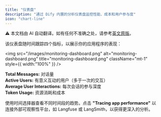 ```yaml
---
title: "仪表盘"
description: "通过 Dify 内置的分析仪表盘监控性能、成本和用户参与度"
icon: "chart-line"
---
```


<Note> ⚠️ 本文档由 AI 自动翻译。如有任何不准确之处，请参考[英文原版](/en/documentation/pages/monitor/analysis)。</Note>

该仪表盘随时间跟踪四个指标，以展示你的应用程序的表现：

<img
  src="/images/monitoring-dashboard.png"
  alt="monitoring-dashboard.png"
  title="monitoring-dashboard.png"
  className="mt-1"
  style={{ width:"100%" }}
/>

**Total Messages:** 对话量  
**Active Users:** 有意义互动的用户（多于一次的交互）  
**Average User Interactions:** 每次会话的参与深度  
**Token Usage:** 资源消耗和成本

使用时间选择器查看不同时间段的趋势。点击 **"Tracing app performance"** 以连接外部可观察性平台，如 Langfuse 或 LangSmith，以获得更深入的分析。